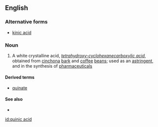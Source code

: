 ==English==

===Alternative forms===
* [[kinic acid]]

===Noun===
{{wikipedia}}
{{en-noun|head=[[quinic]] [[acid]]|-}}

#{{organic compound}} A white crystalline acid, ''[[tetrahydroxy-]][[cyclohexanecarboxylic acid]]'', obtained from [[cinchona]] [[bark]] and [[coffee]] [[bean]]s; used as an [[astringent]], and in the synthesis of [[pharmaceutical]]s

====Derived terms====
* [[quinate]]

====See also====
*{{pedialite}}

[[id:quinic acid]]